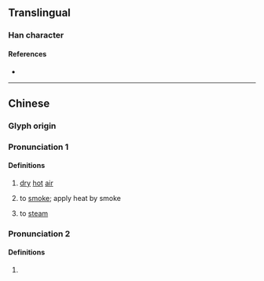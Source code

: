 {{character info}}
==Translingual==

===Han character===
{{Han char|rn=86|rad=火|as=18|sn=22|four=95036|canj=FLII|ids=⿰火蟲}}

====References====
* {{Han ref|kx=0687.340|dkj=19615|dj=1099.190|hdz=32249.080|uh=721E|ud=29214|bh=F6EC|bd=63212}}

----

==Chinese==
===Glyph origin===
{{Han etym}}

===Pronunciation 1===
{{zh-forms|s=烛|alt=蟲}}
{{zh-pron
|m=chóng,tóng
|m-s=
|dg=
|c=cung4,tung4
|c-t=
|g=
|h=pfs=
|j=
|mb=
|md=
|mn=
|mn-t=
|w=
|x=
|mc=y
|oc=y
|cat=a
}}

====Definitions====
{{head|zh|Han character}}
# [[dry]] [[hot]] [[air]]
# {{zh-div|爞}} to [[smoke]]; apply heat by smoke
# {{zh-div|爞}} to [[steam]]

===Pronunciation 2===
====Definitions====
{{head|zh|Han character}}
# {{zh-alt-form|烔}}